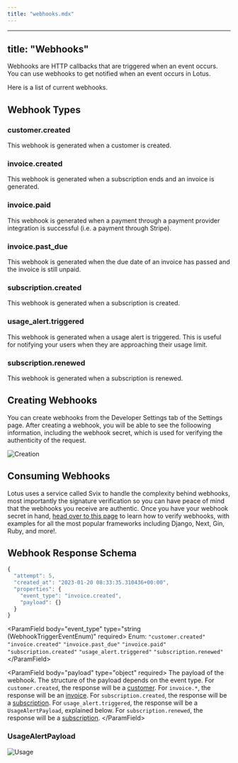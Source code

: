 ```yaml
---
title: "webhooks.mdx"
---
```


---
title: "Webhooks"
---

Webhooks are HTTP callbacks that are triggered when an event occurs. You can use webhooks to get notified when an event occurs in Lotus.

Here is a list of current webhooks.

## Webhook Types

### customer.created

This webhook is generated when a customer is created.

### invoice.created

This webhook is generated when a subscription ends and an invoice is generated.

### invoice.paid

This webhook is generated when a payment through a payment provider integration is successful (i.e. a payment through Stripe).

### invoice.past_due

This webhook is generated when the due date of an invoice has passed and the invoice is still unpaid.

### subscription.created

This webhook is generated when a subscription is created.

### usage_alert.triggered

This webhook is generated when a usage alert is triggered. This is useful for notifying your users when they are approaching their usage limit.

### subscription.renewed

This webhook is generated when a subscription is renewed.

## Creating Webhooks

You can create webhooks from the Developer Settings tab of the Settings page. After creating a webhook, you will be able to see the folloowing information, including the webhook secret, which is used for verifying the authenticity of the request.

![Creation](/images/webhooks/webhook_creation.png)

## Consuming Webhooks

Lotus uses a service called Svix to handle the complexity behind webhooks, most importantly the signature verification so you can have peace of mind that the webhooks you receive are authentic. Once you have your webhook secret in hand, [head over to this page](https://docs.svix.com/receiving/verifying-payloads/how) to learn how to verify webhooks, with examples for all the most popular frameworks including Django, Next, Gin, Ruby, and more!.

## Webhook Response Schema

```ts
{
  "attempt": 5,
  "created_at": "2023-01-20 08:33:35.310436+00:00",
  "properties": {
    "event_type": "invoice.created",
    "payload": {}
  }
}

```

&lt;ParamField body="event_type" type="string (WebhookTriggerEventEnum)" required&gt;
  Enum: `"customer.created"` `"invoice.created"` `"invoice.past_due"` `"invoice.paid"`
  `"subscription.created"` `"usage_alert.triggered"` `"subscription.renewed"`
&lt;/ParamField&gt;

&lt;ParamField body="payload" type="object" required&gt;
  The payload of the webhook. The structure of the payload depends on the event
  type.
  For `customer.created`, the response will be a [customer](../api-reference/customers/retrieve-customer).
  For `invoice.*`, the response will be an [invoice](../api-reference/invoices/get-invoice).
  For `subscription.created`, the response will be a [subscription](../api-reference/subscriptions/list-subscriptions).
  For `usage_alert.triggered`, the response will be a `UsageAlertPayload`,
  explained below.
  For `subscription.renewed`, the response will be a [subscription](../api-reference/subscriptions/list-subscriptions).
&lt;/ParamField&gt;

### UsageAlertPayload

![Usage](/images/webhooks/usage_alert_schema.png)
